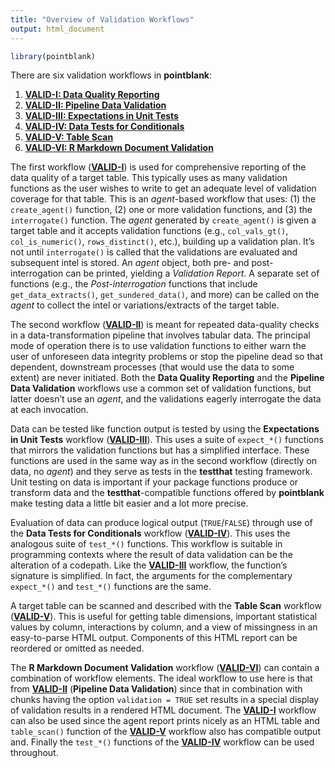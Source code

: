 ```yaml
---
title: "Overview of Validation Workflows"
output: html_document
---
```


```r
library(pointblank)
```

There are six validation workflows in **pointblank**:

1. [**VALID-I: Data Quality Reporting**](../articles/VALID-I.html)
2. [**VALID-II: Pipeline Data Validation**](../articles/VALID-II.html)
3. [**VALID-III: Expectations in Unit Tests**](../articles/VALID-III.html)
4. [**VALID-IV: Data Tests for Conditionals**](../articles/VALID-IV.html)
5. [**VALID-V: Table Scan**](../articles/VALID-V.html)
6. [**VALID-VI: R Markdown Document Validation**](../articles/VALID-VI.html)

The first workflow ([**VALID-I**](../articles/VALID-I.html)) is used for comprehensive reporting of the data quality of a target table. This typically uses as many validation functions as the user wishes to write to get an adequate level of validation coverage for that table. This is an *agent*-based workflow that uses: (1) the `create_agent()` function, (2) one or more validation functions, and (3) the `interrogate()` function. The *agent* generated by `create_agent()` is given a target table and it accepts validation functions (e.g., `col_vals_gt()`, `col_is_numeric()`, `rows_distinct()`, etc.), building up a validation plan. It's not until `interrogate()` is called that the validations are evaluated and subsequent intel is stored. An *agent* object, both pre- and post-interrogation can be printed, yielding a *Validation Report*. A separate set of functions (e.g., the *Post-interrogation* functions that include `get_data_extracts()`, `get_sundered_data()`, and more) can be called on the *agent* to collect the intel or variations/extracts of the target table.

The second workflow ([**VALID-II**](../articles/VALID-II.html)) is meant for repeated data-quality checks in a data-transformation pipeline that involves tabular data. The principal mode of operation there is to use validation functions to either warn the user of unforeseen data integrity problems or stop the pipeline dead so that dependent, downstream processes (that would use the data to some extent) are never initiated. Both the **Data Quality Reporting** and the **Pipeline Data Validation** workflows use a common set of validation functions, but latter doesn't use an *agent*, and the validations eagerly interrogate the data at each invocation.

Data can be tested like function output is tested by using the **Expectations in Unit Tests** workflow ([**VALID-III**](../articles/VALID-III.html)). This uses a suite of `expect_*()` functions that mirrors the validation functions but has a simplified interface. These functions are used in the same way as in the second workflow (directly on data, no *agent*) and they serve as tests in the **testthat** testing framework. Unit testing on data is important if your package functions produce or transform data and the **testthat**-compatible functions offered by **pointblank** make testing data a little bit easier and a lot more precise.

Evaluation of data can produce logical output (`TRUE`/`FALSE`) through use of the **Data Tests for Conditionals** workflow ([**VALID-IV**](../articles/VALID-IV.html)). This uses the analogous suite of `test_*()` functions. This workflow is suitable in programming contexts where the result of data validation can be the alteration of a codepath. Like the [**VALID-III**](../articles/VALID-III.html) workflow, the function's signature is simplified. In fact, the arguments for the complementary `expect_*()` and `test_*()` functions are the same.

A target table can be scanned and described with the **Table Scan** workflow ([**VALID-V**](../articles/VALID-V.html)). This is useful for getting table dimensions, important statistical values by column, interactions by column, and a view of missingness in an easy-to-parse HTML output. Components of this HTML report can be reordered or omitted as needed.

The **R Markdown Document Validation** workflow ([**VALID-VI**](../articles/VALID-VI.html)) can contain a combination of workflow elements. The ideal workflow to use here is that from [**VALID-II**](../articles/VALID-II.html) (**Pipeline Data Validation**) since that in combination with chunks having the option `validation = TRUE` set results in a special display of validation results in a rendered HTML document. The [**VALID-I**](../articles/VALID-I.html) workflow can also be used since the agent report prints nicely as an HTML table and `table_scan()` function of the [**VALID-V**](../articles/VALID-V.html) workflow also has compatible output and. Finally the `test_*()` functions of the [**VALID-IV**]((../articles/VALID-IV.html)) workflow can be used throughout.
